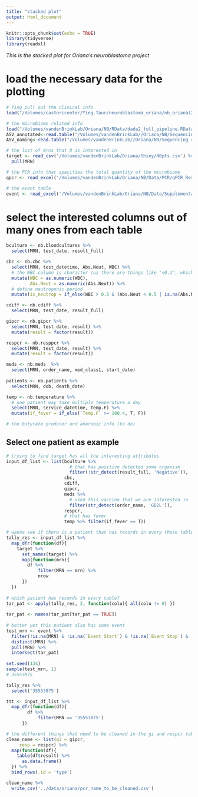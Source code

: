 ```yaml
---
title: "stacked plot"
output: html_document
---
```


```r
knitr::opts_chunk$set(echo = TRUE)
library(tidyverse)
library(readxl)
```

*This is the stacked plot for Oriana's neuroblastoma project*

# load the necessary data for the plotting

```r
# Ying pull out the clinical info 
load("/Volumes/castoricenter/Ying.Taur/neuroblastoma_oriana/nb_oriana(2019-09-04).RData")

# the microbiome related info
load("/Volumes/vandenBrinkLab/Oriana/NB/RData/dada2_full_pipeline.RData")
ASV_annotated<-read.table("/Volumes/vandenBrinkLab//Oriana/NB/Sequencing requests/10_18_19/ASV_annotated.txt")
ASV_naming<-read.table("/Volumes/vandenBrinkLab//Oriana/NB/Sequencing requests/10_18_19/seqtab_noprior_ASVnaming.txt")

# the list of mrns that O is interested in
target <- read_csv('/Volumes/vandenBrinkLab/Oriana/Shiny/NBpts.csv') %>% 
  pull(MRN)

# the PCR info that specifies the total quantity of the microbiome
qpcr <- read_excel('/Volumes/vandenBrinkLab/Oriana/NB/Data/PCR/qPCR_Results.xlsx')

# the event table 
event <- read_excel('/Volumes/vandenBrinkLab/Oriana/NB/Data/Supplemental_event_table.xlsx')
```

# select the interested columns out of many ones from each table

```r
bculture <- nb.bloodcultures %>% 
  select(MRN, test_date, result_full)

cbc <- nb.cbc %>% 
  select(MRN, test_datetime, Abs.Neut, WBC) %>% 
  # the WBC column is character cuz there are things like "<0.1", which will turn into NA when converting but its fine cuz we only care about WBC > 0.5
  mutate(WBC = as.numeric(WBC),
         Abs.Neut = as.numeric(Abs.Neut)) %>%  
  # define neutropenic period 
  mutate(is_neutrop = if_else(WBC > 0.5 & (Abs.Neut < 0.5 | is.na(Abs.Neut)), T, F))

cdiff <- nb.cdiff %>% 
  select(MRN, test_date, result_full)

gipcr <- nb.gipcr %>% 
  select(MRN, test_date, result) %>% 
  mutate(result = factor(result))

respcr <- nb.resppcr %>% 
  select(MRN, test_date, result) %>% 
  mutate(result = factor(result))

meds <- nb.meds  %>% 
  select(MRN, order_name, med_class1, start_date)
  
patients <- nb.patients %>% 
  select(MRN, dob, death_date)

temp <- nb.temperature %>% 
  # one patient may take multiple temperature a day
  select(MRN, service_datetime, Temp.F) %>% 
  mutate(if_fever = if_else(`Temp.F` >= 100.4, T, F))

# the butyrate producer and anarobic info (to do)
```

## Select one patient as example 

```r
# trying to find target has all the interesting attributes
input_df_list <- list(bculture %>% 
                        # that has positive detected some organism
                        filter(!str_detect(result_full, 'Negative')), 
                      cbc, 
                      cdiff, 
                      gipcr, 
                      meds %>% 
                        # used this vaccine that we are interested in
                        filter(str_detect(order_name, 'GD2L')), 
                      respcr, 
                      # that has fever
                      temp %>% filter(if_fever == T))

# wanna see if there is a patient that has records in every those table
tally_res <- input_df_list %>% 
  map_dfr(function(df){
    target %>% 
      set_names(target) %>% 
      map(function(mrn){
        df %>% 
            filter(MRN == mrn) %>% 
            nrow
      })
  }) 
  
# which patient has records in every table?
tar_pat <- apply(tally_res, 2, function(colu){ all(colu != 0) })
  
tar_pat <- names(tar_pat[tar_pat == TRUE])
  
# better yet this patient also has some event
test_mrn <- event %>% 
  filter(!is.na(MRN) & !is.na(`Event Start`) & !is.na(`Event Stop`) & !is.na(`Event Type`)) %>% 
  distinct(MRN) %>% 
  pull(MRN) %>% 
  intersect(tar_pat)
  
set.seed(134)
sample(test_mrn, 1)
# 35553875
```

```r
tally_res %>% 
  select('35553875')

ttt <- input_df_list %>% 
  map_dfr(function(df){
        df %>% 
            filter(MRN == '35553875')
      })
```

```r
# the different things that need to be cleaned in the gi and respcr table
clean_name <- list(gi = gipcr,
     resp = respcr) %>% 
  map(function(df){
    table(df$result) %>% 
      as.data.frame() 
  }) %>% 
  bind_rows(.id = 'type')

clean_name %>% 
  write_csv('../data/oriana/pcr_name_to_be_cleaned.csv')
```

